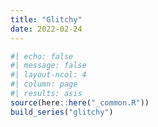 ```yaml
---
title: "Glitchy"
date: 2022-02-24
---
```

  
```r
#| echo: false
#| message: false
#| layout-ncol: 4
#| column: page
#| results: asis
source(here::here("_common.R"))
build_series("glitchy")
```
